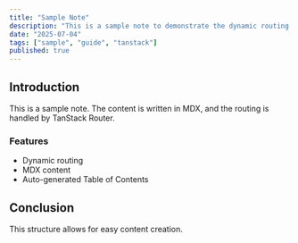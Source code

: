 ```yaml
---
title: "Sample Note"
description: "This is a sample note to demonstrate the dynamic routing based on the projects structure."
date: "2025-07-04"
tags: ["sample", "guide", "tanstack"]
published: true
---
```


## Introduction

This is a sample note. The content is written in MDX, and the routing is handled by TanStack Router.

### Features

*   Dynamic routing
*   MDX content
*   Auto-generated Table of Contents

## Conclusion

This structure allows for easy content creation.
